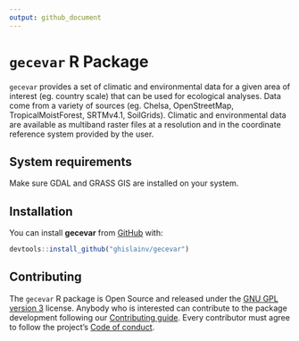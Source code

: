 ```yaml
---
output: github_document
---
```


<!-- README.md is generated from README.Rmd. Please edit that file -->

# `gecevar` R Package 

`gecevar` provides a set of climatic and environmental data for a given area of interest (eg. country scale) that can be used for ecological analyses. Data come from a variety of sources (eg. Chelsa, OpenStreetMap, TropicalMoistForest, SRTMv4.1, SoilGrids). Climatic and environmental data are available as multiband raster files at a resolution and in the coordinate reference system provided by the user.

## System requirements

Make sure GDAL and GRASS GIS are installed on your system.

## Installation

You can install **gecevar** from [GitHub](https://github.com/ghislainv/gecevar) with:

```r
devtools::install_github("ghislainv/gecevar")
```

## Contributing

The `gecevar` R package is Open Source and released under the [GNU GPL version 3](https://www.gnu.org/licenses/gpl-3.0.en.html) license. Anybody who is interested can contribute to the package development following our [Contributing guide](CONTRIBUTING.html). Every contributor must agree to follow the project's [Code of conduct](CODE_OF_CONDUCT.html).
